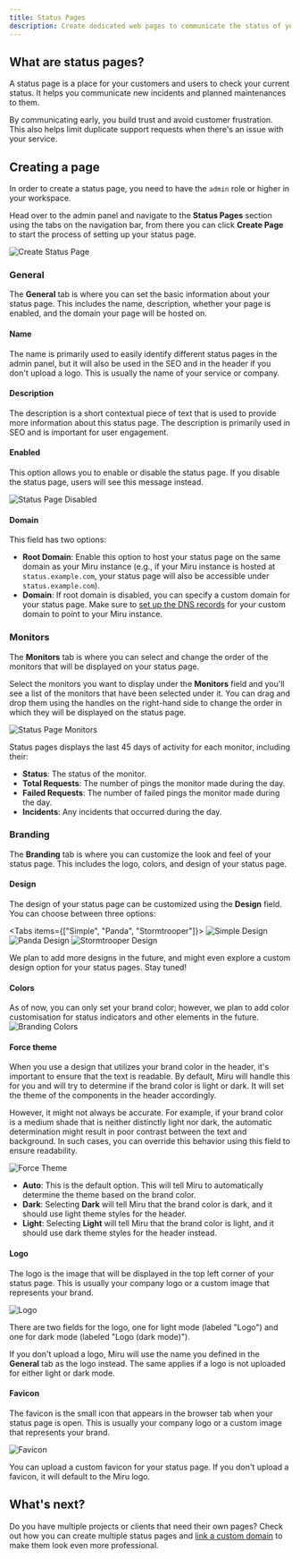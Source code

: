 ```yaml
---
title: Status Pages
description: Create dedicated web pages to communicate the status of your services to your users.
---
```


## What are status pages?

A status page is a place for your customers and users to check your current status. It helps you communicate new incidents and planned maintenances to them.

By communicating early, you build trust and avoid customer frustration. This also helps limit duplicate support requests when there's an issue with your service.

## Creating a page

In order to create a status page, you need to have the `admin` role or higher in your workspace.

Head over to the admin panel and navigate to the **Status Pages** section using the tabs on the navigation bar, from there you can click **Create Page** to start the process of setting up your status page.

![Create Status Page](/concepts/status-pages/create-page.png)

### General

The **General** tab is where you can set the basic information about your status page. This includes the name, description, whether your page is enabled, and the domain your page will be hosted on.

#### Name

The name is primarily used to easily identify different status pages in the admin panel, but it will also be used in the SEO and in the header if you don't upload a logo. This is usually the name of your service or company.

#### Description

The description is a short contextual piece of text that is used to provide more information about this status page. The description is primarily used in SEO and is important for user engagement.

#### Enabled

This option allows you to enable or disable the status page. If you disable the status page, users will see this message instead.

![Status Page Disabled](/concepts/status-pages/disabled.png)

#### Domain

This field has two options:

-   **Root Domain**: Enable this option to host your status page on the same domain as your Miru instance (e.g., if your Miru instance is hosted at `status.example.com`, your status page will also be accessible under `status.example.com`).
-   **Domain**: If root domain is disabled, you can specify a custom domain for your status page. Make sure to [set up the DNS records](/docs/guides/link-a-custom-domain) for your custom domain to point to your Miru instance.

### Monitors

The **Monitors** tab is where you can select and change the order of the monitors that will be displayed on your status page.

Select the monitors you want to display under the **Monitors** field and you'll see a list of the monitors that have been selected under it. You can drag and drop them using the handles on the right-hand side to change the order in which they will be displayed on the status page.

![Status Page Monitors](/concepts/status-pages/monitors.png)

Status pages displays the last 45 days of activity for each monitor, including their:

-   **Status**: The status of the monitor.
-   **Total Requests**: The number of pings the monitor made during the day.
-   **Failed Requests**: The number of failed pings the monitor made during the day.
-   **Incidents**: Any incidents that occurred during the day.

### Branding

The **Branding** tab is where you can customize the look and feel of your status page. This includes the logo, colors, and design of your status page.

#### Design

The design of your status page can be customized using the **Design** field. You can choose between three options:

<Tabs items={["Simple", "Panda", "Stormtrooper"]}>
	<Tab value="Simple">![Simple Design](/designs/simple-dark.png)</Tab>
	<Tab value="Panda">![Panda Design](/designs/panda-dark.png)</Tab>
	<Tab value="Stormtrooper">
		![Stormtrooper Design](/designs/stormtrooper-dark.png)
	</Tab>
</Tabs>

We plan to add more designs in the future, and might even explore a custom design option for your status pages. Stay tuned!

#### Colors

As of now, you can only set your brand color; however, we plan to add color customisation for status indicators and other elements in the future.
![Branding Colors](/concepts/status-pages/branding-colors.png)

#### Force theme

When you use a design that utilizes your brand color in the header, it's important to ensure that the text is readable. By default, Miru will handle this for you and will try to determine if the brand color is light or dark. It will set the theme of the components in the header accordingly.

However, it might not always be accurate. For example, if your brand color is a medium shade that is neither distinctly light nor dark, the automatic determination might result in poor contrast between the text and background. In such cases, you can override this behavior using this field to ensure readability.

![Force Theme](/concepts/status-pages/force-theme.png)

-   **Auto**: This is the default option. This will tell Miru to automatically determine the theme based on the brand color.
-   **Dark**: Selecting **Dark** will tell Miru that the brand color is dark, and it should use light theme styles for the header.
-   **Light**: Selecting **Light** will tell Miru that the brand color is light, and it should use dark theme styles for the header instead.

#### Logo

The logo is the image that will be displayed in the top left corner of your status page. This is usually your company logo or a custom image that represents your brand.

![Logo](/concepts/status-pages/logos.png)

There are two fields for the logo, one for light mode (labeled "Logo") and one for dark mode (labeled "Logo (dark mode)").

If you don't upload a logo, Miru will use the name you defined in the **General** tab as the logo instead. The same applies if a logo is not uploaded for either light or dark mode.

#### Favicon

The favicon is the small icon that appears in the browser tab when your status page is open. This is usually your company logo or a custom image that represents your brand.

![Favicon](/concepts/status-pages/favicon.png)

You can upload a custom favicon for your status page. If you don't upload a favicon, it will default to the Miru logo.

## What's next?

Do you have multiple projects or clients that need their own pages? Check out how you can create multiple status pages and [link a custom domain](/docs/guides/link-a-custom-domain) to make them look even more professional.
